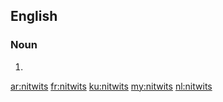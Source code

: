 ==English==

===Noun===
{{head|en|plural}}

# {{plural of|nitwit|lang=en}}

[[ar:nitwits]]
[[fr:nitwits]]
[[ku:nitwits]]
[[my:nitwits]]
[[nl:nitwits]]